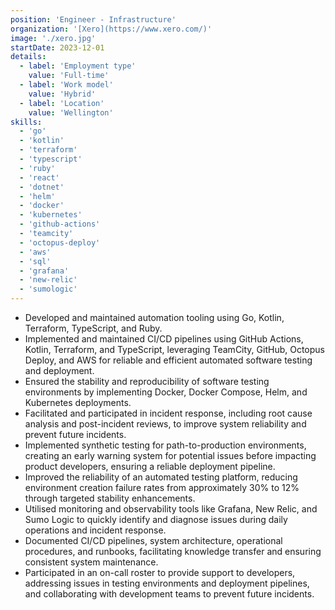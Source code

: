 ```yaml
---
position: 'Engineer - Infrastructure'
organization: '[Xero](https://www.xero.com/)'
image: './xero.jpg'
startDate: 2023-12-01
details:
  - label: 'Employment type'
    value: 'Full-time'
  - label: 'Work model'
    value: 'Hybrid'
  - label: 'Location'
    value: 'Wellington'
skills:
  - 'go'
  - 'kotlin'
  - 'terraform'
  - 'typescript'
  - 'ruby'
  - 'react'
  - 'dotnet'
  - 'helm'
  - 'docker'
  - 'kubernetes'
  - 'github-actions'
  - 'teamcity'
  - 'octopus-deploy'
  - 'aws'
  - 'sql'
  - 'grafana'
  - 'new-relic'
  - 'sumologic'
---
```


- Developed and maintained automation tooling using Go, Kotlin, Terraform, TypeScript, and Ruby.
- Implemented and maintained CI/CD pipelines using GitHub Actions, Kotlin, Terraform, and TypeScript, leveraging TeamCity, GitHub, Octopus Deploy, and AWS for reliable and efficient automated software testing and deployment.
- Ensured the stability and reproducibility of software testing environments by implementing Docker, Docker Compose, Helm, and Kubernetes deployments.
- Facilitated and participated in incident response, including root cause analysis and post-incident reviews, to improve system reliability and prevent future incidents.
- Implemented synthetic testing for path-to-production environments, creating an early warning system for potential issues before impacting product developers, ensuring a reliable deployment pipeline.
- Improved the reliability of an automated testing platform, reducing environment creation failure rates from approximately 30% to 12% through targeted stability enhancements.
- Utilised monitoring and observability tools like Grafana, New Relic, and Sumo Logic to quickly identify and diagnose issues during daily operations and incident response.
- Documented CI/CD pipelines, system architecture, operational procedures, and runbooks, facilitating knowledge transfer and ensuring consistent system maintenance.
- Participated in an on-call roster to provide support to developers, addressing issues in testing environments and deployment pipelines, and collaborating with development teams to prevent future incidents.
